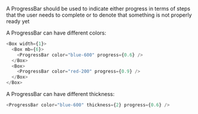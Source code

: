 A ProgressBar should be used to indicate either progress in terms of steps that the user
needs to complete or to denote that something is not properly ready yet

A ProgressBar can have different colors:

```typescript jsx
<Box width={1}>
  <Box mb={6}>
    <ProgressBar color="blue-600" progress={0.6} />
  </Box>
  <Box>
    <ProgressBar color="red-200" progress={0.9} />
  </Box>
</Box>
```

A ProgressBar can have different thickness:

```typescript jsx
<ProgressBar color="blue-600" thickness={2} progress={0.6} />
```
